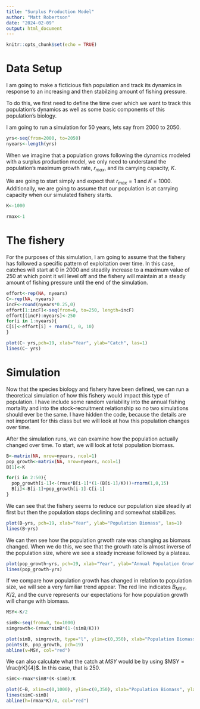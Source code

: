 ```yaml
---
title: "Surplus Production Model"
author: "Matt Robertson"
date: "2024-02-09"
output: html_document
---
```


```r
knitr::opts_chunk$set(echo = TRUE)
```

# Data Setup

I am going to make a ficticious fish population and track its dynamics in response to an increasing and then stabilzing amount of fishing pressure.

To do this, we first need to define the time over which we want to track this population’s dynamics as well as some basic components of this population’s biology.

I am going to run a simulation for 50 years, lets say from 2000 to 2050.

```r
yrs<-seq(from=2000, to=2050)
nyears<-length(yrs)
```

When we imagine that a population grows following the dynamics modeled with a surplus production model, we only need to understand the population's maximum growth rate, $r_{max}$, and its carrying capacity, $K$.

We are going to start simply and expect that $r_{max} = 1$ and $K = 1000$. Additionally, we are going to assume that our population is at carrying capacity when our simulated fishery starts.

```r
K<-1000

rmax<-1
```

# The fishery

For the purposes of this simulation, I am going to assume that the fishery has followed a specific pattern of exploitation over time. In this case, catches will start at 0 in 2000 and steadily increase to a maximum value of 250 at which point it will level off and the fishery will maintain at a steady amount of fishing pressure until the end of the simulation.

```r
effort<-rep(NA, nyears)
C<-rep(NA, nyears)
incF<-round(nyears*0.25,0)
effort[1:incF]<-seq(from=0, to=250, length=incF)
effort[(incF):nyears]<-250
for(i in 1:nyears){
C[i]<-effort[i] + rnorm(1, 0, 10)
}

plot(C~ yrs,pch=19, xlab="Year", ylab="Catch", las=1)
lines(C~ yrs)
```

# Simulation

Now that the species biology and fishery have been defined, we can run a theoretical simulation of how this fishery would impact this type of population. I have include some random variability into the annual fishing mortality and into the stock-recruitment relationship so no two simulations should ever be the same. I have hidden the code, because the details are not important for this class but we will look at how this population changes over time.

After the simulation runs, we can examine how the population actually changed over time. To start, we will look at total population biomass.

```r

B<-matrix(NA, nrow=nyears, ncol=1)
pop_growth<-matrix(NA, nrow=nyears, ncol=1)
B[1]<-K

for(i in 2:50){
  pop_growth[i-1]<-(rmax*B[i-1]*(1-(B[i-1]/K)))+rnorm(1,0,15)
  B[i]<-B[i-1]+pop_growth[i-1]-C[i-1]
}
```

We can see that the fishery seems to reduce our population size steadily at first but then the population stops declining and somewhat stabilizes.

```r
plot(B~yrs, pch=19, xlab="Year", ylab="Population Biomass", las=1)
lines(B~yrs)
```

We can then see how the population grwoth rate was changing as biomass changed. When we do this, we see that the growth rate is almost inverse of the population size, where we see a steady increase followed by a plateau.

```r
plot(pop_growth~yrs, pch=19, xlab="Year", ylab="Annual Population Growth Rate", las=1)
lines(pop_growth~yrs)
```

If we compare how population growth has changed in relation to population size, we will see a very familiar trend appear. The red line indicates $B_{MSY}$, $K/2$, and the curve represents our expectations for how population growth will change with biomass.

```r
MSY<-K/2

simB<-seq(from=0, to=1000)
simgrowth<-(rmax*simB*(1-(simB/K)))

plot(simB, simgrowth, type="l", ylim=c(0,350), xlab="Population Biomass", ylab="Population Growth Rate", las=1)
points(B, pop_growth, pch=19)
abline(v=MSY, col="red")
```

We can also calculate what the catch at $MSY$ would be by using $MSY = \frac{rK}{4}$. In this case, that is 250.

```r
simC<-rmax*simB*(K-simB)/K

plot(C~B, xlim=c(0,1000), ylim=c(0,350), xlab="Population Biomass", ylab="Catch", las=1, pch=19)
lines(simC~simB)
abline(h=(rmax*K)/4, col="red")
```

